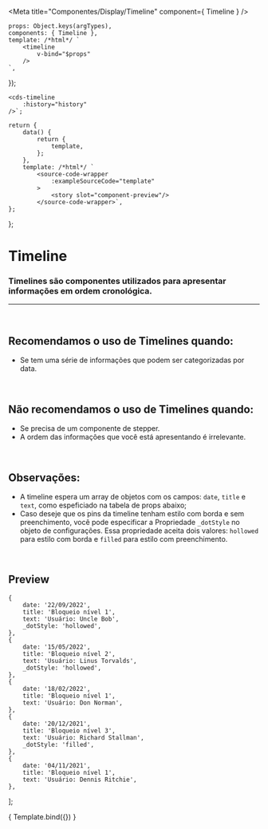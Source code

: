 
<Meta
	title="Componentes/Display/Timeline"
	component={ Timeline }
/>

	props: Object.keys(argTypes),
	components: { Timeline },
	template: /*html*/ `
		<timeline
			v-bind="$props" 
		/>
	`,
});

	<cds-timeline
		:history="history"
	/>`;

	return {
		data() {
			return {
				template,
			};
		},
		template: /*html*/ `
			<source-code-wrapper
				:exampleSourceCode="template"
			>
				<story slot="component-preview"/>
			</source-code-wrapper>`,
	};
};

# Timeline

### Timelines são componentes utilizados para apresentar informações em ordem cronológica.
---
<br />

## Recomendamos o uso de Timelines quando:
- Se tem uma série de informações que podem ser categorizadas por data.

<br />

## Não recomendamos o uso de Timelines quando:
- Se precisa de um componente de stepper.
- A ordem das informações que você está apresentando é irrelevante.

<br />

## Observações:
- A timeline espera um array de objetos com os campos: `date`, `title` e `text`, como espeficiado na tabela de props abaixo;
- Caso deseje que os pins da timeline tenham estilo com borda e sem preenchimento, você pode especificar a Propriedade
`_dotStyle` no objeto de configurações. Essa propriedade aceita dois valores: `hollowed` para estilo com borda e `filled`
para estilo com preenchimento.

<br />

## Preview

	{
		date: '22/09/2022',
		title: 'Bloqueio nível 1',
		text: 'Usuário: Uncle Bob',
		_dotStyle: 'hollowed',
	},
	{
		date: '15/05/2022',
		title: 'Bloqueio nível 2',
		text: 'Usuário: Linus Torvalds',
		_dotStyle: 'hollowed',
	},
	{
		date: '18/02/2022',
		title: 'Bloqueio nível 1',
		text: 'Usuário: Don Norman',
	},
	{
		date: '20/12/2021',
		title: 'Bloqueio nível 3',
		text: 'Usuário: Richard Stallman',
		_dotStyle: 'filled',
	},
	{
		date: '04/11/2021',
		title: 'Bloqueio nível 1',
		text: 'Usuário: Dennis Ritchie',
	},
];

<Canvas>
	<Story
		name="Timeline"
		decorators={[docsDecorator]}
		args={{
			history,
		}}
	>
		{ Template.bind({}) }
	</Story>
</Canvas>

<ArgsTable story="Timeline" />